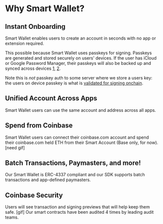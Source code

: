 # Why Smart Wallet?

## Instant Onboarding
Smart Wallet enables users to create an account in seconds with no app or extension required.

This possible because Smart Wallet uses passkeys for signing. 
Passkeys are generated and stored securely on users' devices. 
If the user has iCloud or Google Password Manager, their passkeys will also be 
backed up and synced across devices [1](https://developer.apple.com/passkeys/), [2](https://developers.google.com/identity/passkeys/supported-environments). 

Note this is *not* passkey auth to some server where we store a users key: the users on device passkey is what is [validated for signing onchain](https://github.com/base-org/webauthn-sol). 

## Unified Account Across Apps
Smart Wallet users can use the same account and address across all apps. 

## Spend from Coinbase
Smart Wallet users can connect their coinbase.com account and spend their coinbase.com held ETH from 
their Smart Account (Base only, for now). [need gif]

## Batch Transactions, Paymasters, and more!
Our Smart Wallet is ERC-4337 compliant and our SDK supports batch transactions and app-defined paymasters.

## Coinbase Security
Users will see transaction and signing previews that will help keep them safe. [gif]
Our smart contracts have been audited 4 times by leading audit teams. 
